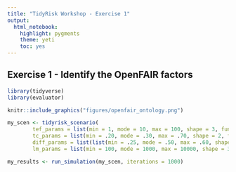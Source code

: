 ```yaml
---
title: "TidyRisk Workshop - Exercise 1"
output: 
  html_notebook: 
    highlight: pygments
    theme: yeti
    toc: yes
---
```


## Exercise 1 - Identify the OpenFAIR factors

```r
library(tidyverse)
library(evaluator)
```

```r
knitr::include_graphics("figures/openfair_ontology.png")
```


```r
my_scen <- tidyrisk_scenario(
        tef_params = list(min = 1, mode = 10, max = 100, shape = 3, func = "mc2d::rpert"),
        tc_params = list(min = .20, mode = .30, max = .70, shape = 2, func = "mc2d::rpert"),
        diff_params = list(list(min = .25, mode = .50, max = .60, shape = 3, func = "mc2d::rpert")),
        lm_params = list(min = 100, mode = 1000, max = 10000, shape = 3, func = "mc2d::rpert"))

my_results <- run_simulation(my_scen, iterations = 1000)

```

